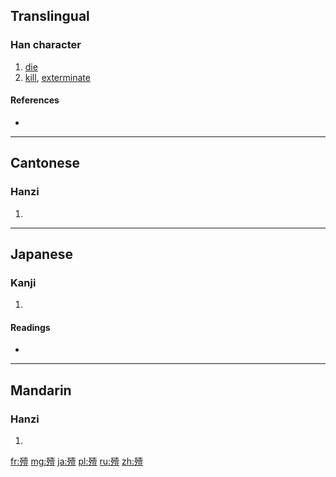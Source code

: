 ==Translingual==

===Han character===
{{Han char|rn=78|rad=歹|as=12|sn=16|four=1421<sub>8</sub>|canj=一弓土月廿 (MNGBT)}}

# [[die]]
# [[kill]], [[exterminate]]

====References====
* {{Han ref|kx=0583.250|dkj=16629|dj=0976.130|hdz=21394.080|uh=6BAA|ud=27562|bh=E9E2|bd=59874}}

----

==Cantonese==

===Hanzi===
{{yue-hanzi|jyut=|y=yi3}}

# {{defn|lang=yue|sort=歹12}}

----

==Japanese==

===Kanji===
{{ja-kanji|grade=|rs=歹12}}

# {{defn|lang=ja|sort=歹12}}

====Readings====
* {{ja-readings|on=[[えい]] (ei)|kun=[[たおす]] (taosu)}}

----

==Mandarin==

===Hanzi===
{{cmn-hanzi|pin=[[yì]] ([[yi4]])|wg=i<sup>4</sup>}}

# {{defn|lang=cmn|sort=歹12}}

[[fr:殪]]
[[mg:殪]]
[[ja:殪]]
[[pl:殪]]
[[ru:殪]]
[[zh:殪]]